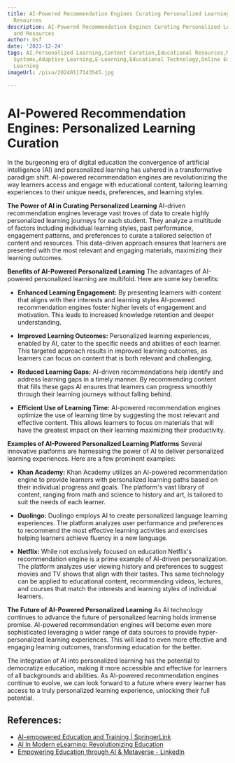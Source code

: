 ```yaml
---
title: AI-Powered Recommendation Engines Curating Personalized Learning Content and
  Resources
description: AI-Powered Recommendation Engines Curating Personalized Learning Content
  and Resources
author: Usf
date: '2023-12-24'
tags: AI,Personalized Learning,Content Curation,Educational Resources,Machine Learning,Recommender
  Systems,Adaptive Learning,E-Learning,Educational Technology,Online Education,Smart
  Learning
imageUrl: /pixa/20240117143545.jpg

---
```

# AI-Powered Recommendation Engines: Personalized Learning Curation

In the burgeoning era of digital education the convergence of artificial intelligence (AI) and  personalized learning has ushered  in a transformative paradigm shift. AI-powered recommendation engines are revolutionizing the way learners access  and engage with educational content, tailoring learning experiences to their unique  needs,  preferences, and learning  styles.

**The Power  of AI in  Curating Personalized Learning**
AI-driven recommendation engines leverage vast troves of data to create  highly personalized learning journeys for each student. They analyze a multitude of factors including individual  learning styles, past performance, engagement patterns,  and  preferences  to curate a tailored selection of content and  resources. This data-driven approach ensures that learners are presented with the most relevant and engaging materials, maximizing their learning outcomes.

**Benefits  of AI-Powered Personalized Learning**
The advantages of AI-powered  personalized  learning are multifold. Here are some key benefits:

- **Enhanced Learning Engagement:**  By  presenting learners with content that aligns with their interests and  learning styles AI-powered recommendation engines foster  higher levels of engagement and motivation. This  leads to increased knowledge retention  and deeper  understanding.

- **Improved Learning Outcomes:** Personalized learning  experiences, enabled by AI, cater to  the specific needs and abilities  of each  learner. This targeted approach results in  improved learning outcomes, as learners can focus on content that is both relevant and challenging.

- **Reduced Learning Gaps:** AI-driven recommendations help identify  and  address learning gaps in  a timely manner. By recommending content that fills  these gaps AI ensures that learners can progress smoothly through  their learning  journeys without falling behind.

- **Efficient Use of Learning Time:** AI-powered recommendation engines optimize the  use of learning  time by suggesting the most relevant and effective content. This allows learners to focus on materials that will have the greatest impact on their learning maximizing their productivity.

**Examples of AI-Powered Personalized Learning Platforms**
Several innovative platforms are harnessing the power of AI to deliver personalized learning experiences. Here are a few prominent  examples:

- **Khan Academy:** Khan Academy utilizes an AI-powered recommendation engine to provide learners with personalized learning paths based on their individual progress and goals. The platform's vast library of content, ranging from math  and science to history and  art, is tailored to suit the needs  of each learner.

-  **Duolingo:** Duolingo employs AI to create personalized language learning experiences. The platform analyzes user performance and preferences to recommend the most effective learning activities and exercises helping learners achieve fluency in a new language.

- **Netflix:** While not exclusively focused on education Netflix's recommendation  engine is a prime example of AI-driven personalization. The platform analyzes user  viewing history and preferences to suggest movies and TV shows that align  with their tastes. This same technology can be applied to educational content, recommending videos, lectures, and courses that  match the interests and learning styles of individual  learners.

**The Future of  AI-Powered Personalized Learning**
As AI technology continues to  advance the future of personalized learning holds immense promise. AI-powered recommendation engines will become even more sophisticated leveraging a wider range of data sources to provide hyper-personalized learning experiences. This will lead  to  even more effective and engaging  learning outcomes, transforming education for the better.

The integration of AI into  personalized learning has the potential to democratize education, making it more accessible and effective for learners of all backgrounds and abilities. As AI-powered recommendation engines continue to evolve, we can look  forward to a future where every learner has access  to a truly  personalized learning experience, unlocking their full potential.

## References:
- [AI-empowered Education and Training | SpringerLink](https://link.springer.com/collections/hifehcjceh)
- [AI In Modern eLearning: Revolutionizing Education](https://elearningindustry.com/the-transformative-power-of-ai-in-modern-elearning-a-new-era-for-education)
- [Empowering Education through AI & Metaverse - LinkedIn](https://www.linkedin.com/pulse/empowering-education-through-ai-metaverse-husam-yaghi-ph-d)
